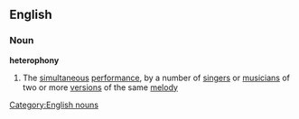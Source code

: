 ==English==
===Noun===
{{wikipedia}}
'''heterophony'''
#The [[simultaneous]] [[performance]], by a number of [[singer]]s or [[musician]]s of two or more [[version]]s of the same [[melody]]
[[Category:English nouns]]